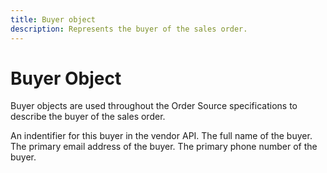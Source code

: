 ```yaml
---
title: Buyer object
description: Represents the buyer of the sales order.
---
```


Buyer Object
===============================================
Buyer objects are used throughout the Order Source specifications to describe the buyer of the sales order.

<Reference>

  <Field name="buyer_id" type="string" required={false}>
    <Description>
      An indentifier for this buyer in the vendor API.
    </Description>
  </Field>

  <Field name="name" type="string" required={false}>
    <Description>
      The full name of the buyer.
    </Description>
  </Field>

  <Field name="email" type="string" required={false}>
    <Description>
      The primary email address of the buyer.
    </Description>
  </Field>

  <Field name="phone" type="string" required={false}>
    <Description>
      The primary phone number of the buyer.
    </Description>
  </Field>

</Reference>
